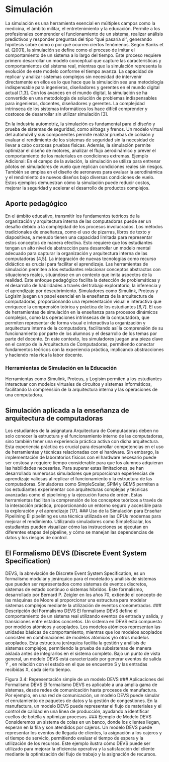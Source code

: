 # Simulación
La simulación es una herramienta esencial en múltiples campos como la medicina, el ámbito militar, el entretenimiento y la educación. Permite a los profesionales comprender el funcionamiento de un sistema, realizar análisis predictivos y responder preguntas del tipo "qué pasaría si", generando hipótesis sobre cómo o por qué ocurren ciertos fenómenos. Según Banks et al. (2001), la simulación se define como el proceso de imitar el comportamiento de un sistema a lo largo del tiempo. Este proceso requiere primero desarrollar un modelo conceptual que capture las características y comportamientos del sistema real, mientras que la simulación representa la evolución de este modelo conforme el tiempo avanza. La capacidad de replicar y analizar sistemas complejos sin necesidad de intervenir directamente en ellos es lo que hace que la simulación sea una metodología indispensable para ingenieros, diseñadores y gerentes en el mundo digital actual [1,3].
Con los avances en el mundo digital, la simulación se ha convertido en una metodología de solución de problemas indispensables para ingenieros, docentes, diseñadores y gerentes. La complejidad intrínseca de los sistemas informáticos los hace difícil comprender y costosos de desarrollar sin utilizar simulación [3].

En la industria automotriz, la simulación es fundamental para el diseño y prueba de sistemas de seguridad, como airbags y frenos. Un modelo virtual del automóvil y sus componentes permite realizar pruebas de colisión y evaluar el rendimiento de los sistemas de seguridad sin la necesidad de llevar a cabo costosas pruebas físicas. Además, la simulación permite optimizar el diseño de motores, analizar el flujo aerodinámico y prever el comportamiento de los materiales en condiciones extremas.
Ejemplo Adicional:
En el campo de la aviación, la simulación se utiliza para entrenar pilotos en simuladores de vuelo que replican condiciones reales sin riesgos. También se emplea en el diseño de aeronaves para evaluar la aerodinámica y el rendimiento de nuevos diseños bajo diversas condiciones de vuelo. Estos ejemplos demuestran cómo la simulación puede reducir costos, mejorar la seguridad y acelerar el desarrollo de productos complejos.

## Aporte pedagógico
En el ámbito educativo, transmitir los fundamentos teóricos de la organización y arquitectura interna de las computadoras puede ser un desafío debido a la complejidad de los procesos involucrados. Los métodos tradicionales de enseñanza, como el uso de pizarras, libros de texto y diapositivas, a menudo tienen una capacidad limitada para representar estos conceptos de manera efectiva. Esto requiere que los estudiantes tengan un alto nivel de abstracción para desarrollar un modelo mental adecuado para capturar la organización y arquitectura interna de las computadoras [4,5].
La integración de nuevas tecnologías como recurso didáctico es crucial para facilitar el aprendizaje. Las herramientas de simulación permiten a los estudiantes relacionar conceptos abstractos con situaciones reales, situándose en un contexto que imita aspectos de la realidad. Este enfoque pedagógico facilita la detección de problemáticas y el desarrollo de habilidades a través del trabajo exploratorio, la inferencia y el aprendizaje por descubrimiento. Simuladores como Simulink, Proteus y Logisim juegan un papel esencial en la enseñanza de la arquitectura de computadoras, proporcionando una representación visual e interactiva que enriquece la comprensión teórica y práctica de los estudiantes [6,7].
El uso de herramientas de simulación en la enseñanza para procesos dinámicos complejos, como las operaciones intrínsecas de la computadora, que permiten representar de forma visual e interactiva la organización y arquitectura interna de la computadora, facilitando así la comprensión de su funcionamiento por parte de los alumnos y el desarrollo de los temas por parte del docente. En este contexto, los simuladores juegan una pieza clave en el campo de la Arquitectura de Computadoras, permitiendo conectar fundamentos teóricos con la experiencia práctica, implicando abstracciones y haciendo más rica la labor docente.

### Herramientas de Simulación en la Educación
Herramientas como Simulink, Proteus, y Logisim permiten a los estudiantes interactuar con modelos virtuales de circuitos y sistemas informáticos, facilitando la comprensión de la arquitectura interna y las operaciones de una computadora.

## Simulación aplicada a la enseñanza de arquitectura de computadoras
Los estudiantes de la asignatura Arquitectura de Computadoras deben no solo conocer la estructura y el funcionamiento interno de las computadoras, sino también tener una experiencia práctica activa con dicha arquitectura. Esta experiencia práctica es crucial para desarrollar competencias en el uso de herramientas y técnicas relacionadas con el hardware. Sin embargo, la implementación de laboratorios físicos con el hardware necesario puede ser costosa y requiere tiempo considerable para que los alumnos adquieran las habilidades necesarias.
Para superar estas limitaciones, se han desarrollado numerosos simuladores que proporcionan experiencias de aprendizaje valiosas al replicar el funcionamiento y la estructura de las computadoras. Simuladores como SimpleScalar, SPIM y GEM5 permiten a los estudiantes experimentar con arquitecturas complejas y técnicas avanzadas como el pipelining y la ejecución fuera de orden. Estas herramientas facilitan la comprensión de los conceptos teóricos a través de la interacción práctica, proporcionando un entorno seguro y accesible para la exploración y el aprendizaje [17].
### Uso de la Simulación para Enseñar Pipelining
El pipelining es una técnica utilizada en las CPUs modernas para mejorar el rendimiento. Utilizando simuladores como SimpleScalar, los estudiantes pueden visualizar cómo las instrucciones se ejecutan en diferentes etapas del pipeline, y cómo se manejan las dependencias de datos y los riesgos de control.

## El Formalismo DEVS (Discrete Event System Specification)
DEVS, la abreviación de Discrete Event System Specification, es un formalismo modular y jerárquico para el modelado y análisis de sistemas que pueden ser representados como sistemas de eventos discretos, sistemas de estado continuo o sistemas híbridos. Este formalismo, desarrollado por Bernard P. Zeigler en los años 70, extiende el concepto de las máquinas de Moore al proporcionar una estructura para modelar sistemas complejos mediante la utilización de eventos cronometrados.
### Descripción del Formalismo DEVS
El formalismo DEVS define el comportamiento de un sistema real utilizando eventos de entrada y salida, y transiciones entre estados concretos. Un sistema en DEVS está compuesto por modelos atómicos y acoplados. Los modelos atómicos representan las unidades básicas de comportamiento, mientras que los modelos acoplados consisten en combinaciones de modelos atómicos y/o otros modelos acoplados. Esta estructura jerárquica facilita la gestión y análisis de sistemas complejos, permitiendo la prueba de subsistemas de manera aislada antes de integrarlos en el sistema completo.
Bajo un punto de vista general, un modelo DEVS está caracterizado por generar eventos de salida Y , en relación con el estado en el que se encuentre S y las entradas recibidas X, cada cierto tiempo.

Figura 3.4: Representación simple de un modelo DEVS
### Aplicaciones del Formalismo DEVS
El formalismo DEVS es aplicable a una amplia gama de sistemas, desde redes de comunicación hasta procesos de manufactura. Por ejemplo, en una red de comunicación, un modelo DEVS puede simular el enrutamiento de paquetes de datos y la gestión de congestiones. En la manufactura, un modelo DEVS puede representar el flujo de materiales y el control de calidad en una línea de producción, ayudando a identificar cuellos de botella y optimizar procesos.
### Ejemplo de Modelo DEVS
Consideremos un sistema de colas en un banco, donde los clientes llegan, esperan en la fila y son atendidos por cajeros. Un modelo DEVS puede representar los eventos de llegada de clientes, la asignación a los cajeros y el tiempo de servicio, permitiendo evaluar el tiempo de espera y la utilización de los recursos. Este ejemplo ilustra cómo DEVS puede ser utilizado para mejorar la eficiencia operativa y la satisfacción del cliente mediante la optimización del flujo de trabajo y la asignación de recursos.
